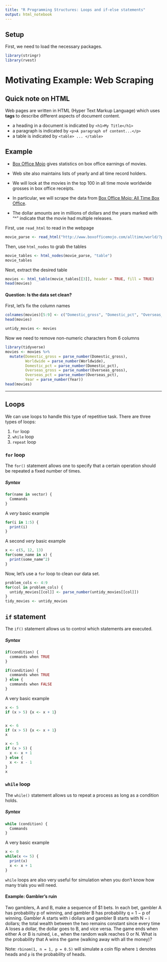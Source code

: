 ```yaml
---
title: "R Programming Structures: Loops and if-else statements"
output: html_notebook
---
```


## Setup 

First, we need to load the necessary packages.

```r
library(stringr)
library(rvest)
```

# Motivating Example: Web Scraping

## Quick note on HTML

Web pages are written in HTML (Hyper Text Markup Language) which uses **tags** to describe different aspects of document content. 

* a heading in a document is indicated by `<h1>My Title</h1>` 
* a paragraph is indicated by  `<p>A paragraph of content...</p>`
* a table is indicated by `<table> ... </table>`

## Example

* [Box Office Mojo](http://www.boxofficemojo.com) gives statistics on box office earnings of movies. 

* Web site also maintains lists of yearly and all time record holders.

* We will look at the movies in the top 100 in all time movie worldwide grosses in box office receipts. 

* In particular, we will scrape the data from [Box Office Mojo: All Time Box Office](http://www.boxofficemojo.com/alltime/world/?pagenum=1). 

* The dollar amounts are in millions of dollars and the years marked with "^" indicate that the movie had multiple releases.


First, use `read_html` to read in the webpage

```r
movie_parse <- read_html("http://www.boxofficemojo.com/alltime/world/?pagenum=1")
```

Then, use `html_nodes` to grab the tables

```r
movie_tables <- html_nodes(movie_parse, "table")
movie_tables
```

Next, extract the desired table

```r
movies <- html_table(movie_tables[[3]], header = TRUE, fill = TRUE)
head(movies)
```


#### Question: Is the data set clean?

First, let's fix the column names

```r
colnames(movies)[5:9] <- c("Domestic_gross", "Domestic_pct", "Overseas_gross", "Overseas_pct", "Year")
head(movies)

untidy_movies <- movies
```

Now we need to remove non-numeric characters from 6 columns

```r
library(tidyverse)
movies <- movies %>%
  mutate(Domestic_gross = parse_number(Domestic_gross),
         Worldwide = parse_number(Worldwide),
         Domestic_pct = parse_number(Domestic_pct),
         Overseas_gross = parse_number(Overseas_gross),
         Overseas_pct = parse_number(Overseas_pct),
         Year = parse_number(Year))
head(movies)
```


* * *

## Loops

We can use loops to handle this type of repetitive task. There are three types of loops:

1. `for` loop
2. `while` loop
3. `repeat` loop


### `for` loop

The `for()` statement allows one to specify that a certain operation should be repeated a fixed number of times.


##### Syntax

```r
for(name in vector) {
  Commands
}
```


A *very* basic example

```r
for(i in 1:5) {
  print(i)
}
```


A second *very* basic example

```r
x <- c(5, 12, 13)
for(some_name in x) {
  print(some_name^2)
}
```


Now, let's use a `for` loop to clean our data set.

```r
problem_cols <- 4:9
for(col in problem_cols) {
  untidy_movies[[col]] <- parse_number(untidy_movies[[col]])
}
tidy_movies <- untidy_movies
```


<!-- We could also use a `for` loop to implement the sieve of Eratosthenes, the oldest known systematic method for listing prime numbers up to a given value n. -->

<!-- Idea:  -->

<!-- - Begin with a vector of numbers from 2 to n -->
<!-- - Beginning with 2, eliminate all multiples of 2 which are larger than 2 -->
<!-- - Move to the next number remaining in the vector, in this case, 3. Now, remove all multiples of 3 which are larger than 3.  -->
<!-- - Proceed through all remaining entries of the vector in this way. -->


<!-- ```{r} -->
<!-- n <- 50 -->
<!-- sieve <- seq(2, n) -->
<!-- primes <- c() -->
<!-- for(i in sieve) { -->
<!--   if(any(sieve == i)) { -->
<!--     primes <- c(primes, i) -->
<!--     sieve <- c(sieve[(sieve %% i) != 0], i) -->
<!--   } -->
<!-- } -->

<!-- primes -->
<!-- ``` -->



## `if` statement

The `if()` statement allows us to control which statements are executed.


##### Syntax

```r
if(condition) {
  commands when TRUE
}
```


```r
if(condition) {
  commands when TRUE
} else {
  commands when FALSE
}
```


A very basic example

```r
x <- 5
if (x > 5) {x <- x + 1}


x <- 6
if (x > 5) {x <- x + 1}
x
```


```r
x <- 5
if (x > 5) {
  x <- x + 1
} else {
  x <- x - 1
}
x
```



### `while` loop

The `while()` statement allows us to repeat a process as long as a condition holds.

##### Syntax

```r
while (condition) {
  Commands
}
```

A very basic example

```r
x <- 0
while(x <= 5) {
  print(x)
  x <- x + 1
}
```


`while` loops are also very useful for simulation when you don't know how many trials you will need.


#### Example: Gambler's ruin

Two gamblers, A and B, make a sequence of $1 bets. In each bet, gambler A has probability p of winning, and gambler B has probability q = 1 − p of winning. Gambler A starts with i dollars and gambler B starts with N − i dollars; the total wealth between the two remains constant since every time A loses a dollar, the dollar goes to B, and vice versa. The game ends when either A or B is ruined, i.e., when the random walk reaches 0 or N. What is the probability that A wins the game (walking away with all the money)?

Note: `rbinom(1, n = 1, p = 0.5)` will simulate a coin flip where `1` denotes heads and `p` is the probability of heads.

